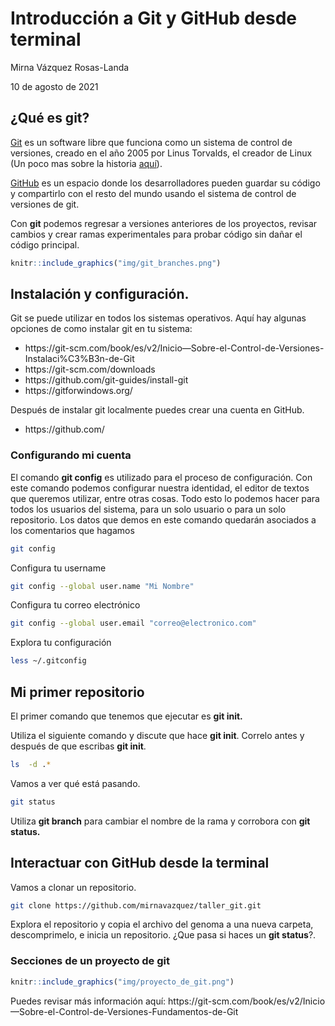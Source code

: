 # Introducción a Git y GitHub desde terminal

Mirna Vázquez Rosas-Landa

10 de agosto de 2021

##  ¿Qué es git?

[Git](https://git-scm.com) es un software libre que funciona como un sistema de control de versiones, creado en el año 2005 por Linus Torvalds, el creador de Linux (Un poco mas sobre la historia [aquí](https://git-scm.com/book/en/v2/Getting-Started-A-Short-History-of-Git)).

[GitHub](https://github.com) es un espacio donde los desarrolladores pueden guardar su código y compartirlo con el resto del mundo usando el sistema de control de versiones de git.

Con **git** podemos regresar a versiones anteriores de los proyectos, revisar cambios y crear ramas experimentales para probar código sin dañar el código principal.

```r
knitr::include_graphics("img/git_branches.png")
```

## Instalación y configuración.

Git se puede utilizar en todos los sistemas operativos. Aquí hay algunas opciones de como instalar git en tu sistema:

- https://git-scm.com/book/es/v2/Inicio---Sobre-el-Control-de-Versiones-Instalaci%C3%B3n-de-Git
- https://git-scm.com/downloads
- https://github.com/git-guides/install-git
- https://gitforwindows.org/

Después de instalar git localmente puedes crear una cuenta en GitHub.

- https://github.com/

### Configurando mi cuenta

El comando **git config** es utilizado para el proceso de configuración. Con este comando podemos configurar nuestra identidad, el editor de textos que queremos utilizar, entre otras cosas. Todo esto lo podemos hacer para todos los usuarios del sistema, para un solo usuario o para un solo repositorio. Los datos que demos en este comando quedarán asociados a los comentarios que hagamos

```bash
git config
```

Configura tu username

```bash
git config --global user.name "Mi Nombre"
```

Configura tu correo electrónico

```bash
git config --global user.email "correo@electronico.com"
```

Explora tu configuración

```bash
less ~/.gitconfig
```

## Mi primer repositorio

El primer comando que tenemos que ejecutar es **git init.**

Utiliza el siguiente comando y discute que hace **git init**. Correlo antes y después de que escribas **git init**.

```bash
ls  -d .*
```

Vamos a ver qué está pasando.

```bash
git status
```

Utiliza **git branch** para cambiar el nombre de la rama y corrobora con **git status.**

## Interactuar con GitHub desde la terminal

Vamos a clonar un repositorio.

```bash
git clone https://github.com/mirnavazquez/taller_git.git
```

Explora el repositorio y copia el archivo del genoma a una nueva carpeta, descomprimelo, e inicia un repositorio. ¿Que pasa si haces un **git status**?.

### Secciones de un proyecto de git


```r
knitr::include_graphics("img/proyecto_de_git.png")
```

Puedes revisar más información aquí: https://git-scm.com/book/es/v2/Inicio---Sobre-el-Control-de-Versiones-Fundamentos-de-Git

